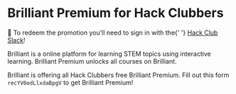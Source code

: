 # Brilliant Premium for Hack Clubbers

<Alert>
  💬 To redeem the promotion you'll need to sign in with the{' '}
  <a href="https://hackclub.com/slack">Hack Club Slack</a>!
</Alert>

Brilliant is a online platform for learning STEM topics using interactive learning. Brilliant Premium unlocks all courses on Brilliant.

Brilliant is offering all Hack Clubbers free Brilliant Premium. Fill out this form <Code>recYV0odLlxdaBpgV</Code> to get Brilliant Premium!
